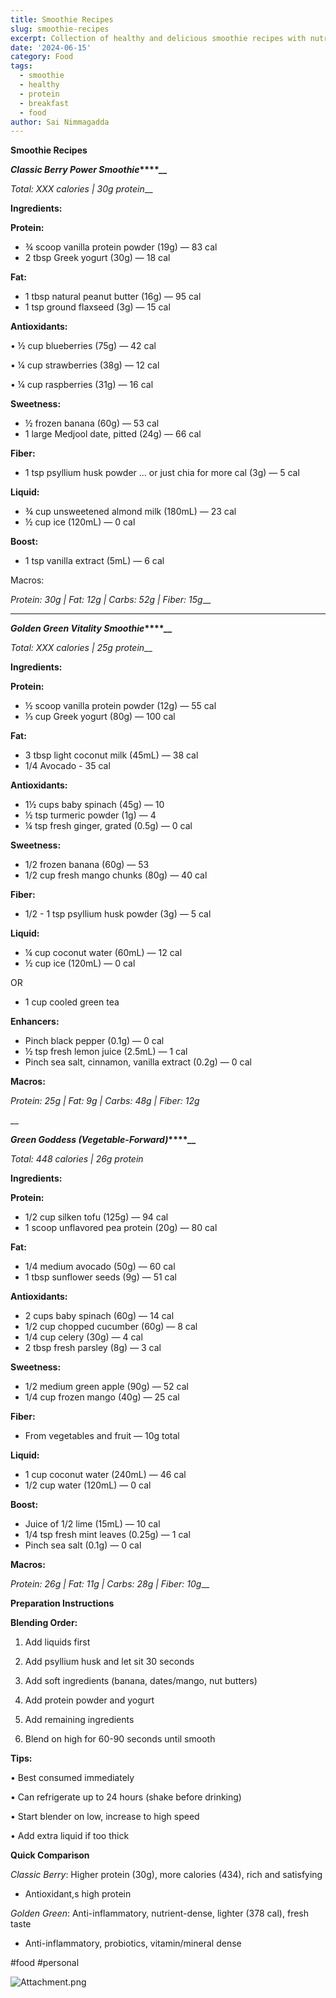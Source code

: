 ```yaml
---
title: Smoothie Recipes
slug: smoothie-recipes
excerpt: Collection of healthy and delicious smoothie recipes with nutritional info
date: '2024-06-15'
category: Food
tags:
  - smoothie
  - healthy
  - protein
  - breakfast
  - food
author: Sai Nimmagadda
---
```


**Smoothie Recipes**

  


**_Classic Berry Power Smoothie_****__**

_Total: XXX calories | 30g protein___

  


**Ingredients:**

**Protein:**

  * ¾ scoop vanilla protein powder (19g) — 83 cal
  * 2 tbsp Greek yogurt (30g) — 18 cal

**Fat:**

  * 1 tbsp natural peanut butter (16g) — 95 cal
  * 1 tsp ground flaxseed (3g) — 15 cal

**Antioxidants:**

• ½ cup blueberries (75g) — 42 cal

• ¼ cup strawberries (38g) — 12 cal

• ¼ cup raspberries (31g) — 16 cal

**Sweetness:**

  * ½ frozen banana (60g) — 53 cal
  * 1 large Medjool date, pitted (24g) — 66 cal

**Fiber:**

  * 1 tsp psyllium husk powder … or just chia for more cal (3g) — 5 cal

**Liquid:**

  * ¾ cup unsweetened almond milk (180mL) — 23 cal
  * ½ cup ice (120mL) — 0 cal

**Boost:**

  * 1 tsp vanilla extract (5mL) — 6 cal

Macros:

_Protein: 30g | Fat: 12g | Carbs: 52g | Fiber: 15g___

****  


**_Golden Green Vitality Smoothie_****__**

_Total: XXX calories | 25g protein___

  


**Ingredients:**

**Protein:**

  * ½ scoop vanilla protein powder (12g) — 55 cal
  * ⅓ cup Greek yogurt (80g) — 100 cal

**Fat:**

  * 3 tbsp light coconut milk (45mL) — 38 cal
  * 1/4 Avocado - 35 cal

**Antioxidants:**

  * 1½ cups baby spinach (45g) — 10 
  * ½ tsp turmeric powder (1g) — 4 
  * ¼ tsp fresh ginger, grated (0.5g) — 0 cal

**Sweetness:**

  * 1/2 frozen banana (60g) — 53 
  * 1/2 cup fresh mango chunks (80g) — 40 cal

**Fiber:**

  * 1/2 - 1 tsp psyllium husk powder (3g) — 5 cal

**Liquid:**

  * ¼ cup coconut water (60mL) — 12 cal
  * ½ cup ice (120mL) — 0 cal

OR

  * 1 cup cooled green tea

  


**Enhancers:**

  * Pinch black pepper (0.1g) — 0 cal
  * ½ tsp fresh lemon juice (2.5mL) — 1 cal
  * Pinch sea salt, cinnamon, vanilla extract (0.2g) — 0 cal

**Macros:**

_Protein: 25g | Fat: 9g | Carbs: 48g | Fiber: 12g_

__  


**_Green Goddess (Vegetable-Forward)_****__**

_Total: 448 calories | 26g protein_

  


**Ingredients:**

**Protein:**

  * 1/2 cup silken tofu (125g) — 94 cal
  * 1 scoop unflavored pea protein (20g) — 80 cal

**Fat:**

  * 1/4 medium avocado (50g) — 60 cal
  * 1 tbsp sunflower seeds (9g) — 51 cal

**Antioxidants:**

  * 2 cups baby spinach (60g) — 14 cal
  * 1/2 cup chopped cucumber (60g) — 8 cal
  * 1/4 cup celery (30g) — 4 cal
  * 2 tbsp fresh parsley (8g) — 3 cal

**Sweetness:**

  * 1/2 medium green apple (90g) — 52 cal
  * 1/4 cup frozen mango (40g) — 25 cal

**Fiber:**

  * From vegetables and fruit — 10g total

**Liquid:**

  * 1 cup coconut water (240mL) — 46 cal
  * 1/2 cup water (120mL) — 0 cal

**Boost:**

  * Juice of 1/2 lime (15mL) — 10 cal
  * 1/4 tsp fresh mint leaves (0.25g) — 1 cal
  * Pinch sea salt (0.1g) — 0 cal

**Macros:**

_Protein: 26g | Fat: 11g | Carbs: 28g | Fiber: 10g___

  


**Preparation Instructions**

**Blending Order:**

1. Add liquids first

2. Add psyllium husk and let sit 30 seconds

3. Add soft ingredients (banana, dates/mango, nut butters)

4. Add protein powder and yogurt

5. Add remaining ingredients

6. Blend on high for 60-90 seconds until smooth

**Tips:**

• Best consumed immediately

• Can refrigerate up to 24 hours (shake before drinking)

• Start blender on low, increase to high speed

• Add extra liquid if too thick

  


  


**Quick Comparison**

_Classic Berry_: Higher protein (30g), more calories (434), rich and satisfying

  * Antioxidant,s high protein 

_Golden Green_: Anti-inflammatory, nutrient-dense, lighter (378 cal), fresh taste

  * Anti-inflammatory, probiotics, vitamin/mineral dense

  


#food #personal

  


  


![Attachment.png](file:///Attachment.png)
